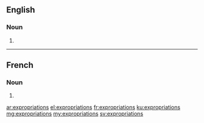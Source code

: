 ==English==

===Noun===
{{head|en|plural}}

# {{plural of|expropriation|lang=en}}

----

==French==

===Noun===
{{head|fr|plural|g=?}}

# {{plural of|expropriation|lang=fr}}

[[ar:expropriations]]
[[el:expropriations]]
[[fr:expropriations]]
[[ku:expropriations]]
[[mg:expropriations]]
[[my:expropriations]]
[[sv:expropriations]]
